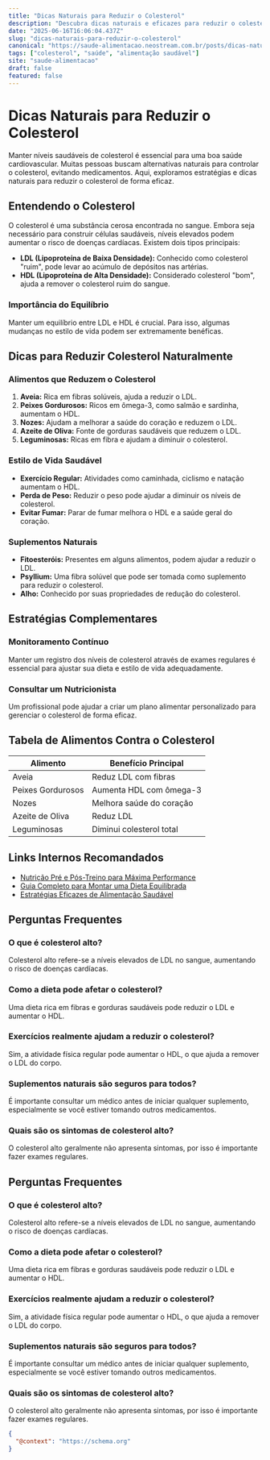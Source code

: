 ```yaml
---
title: "Dicas Naturais para Reduzir o Colesterol"
description: "Descubra dicas naturais e eficazes para reduzir o colesterol, melhorando sua saúde cardiovascular com mudanças simples no estilo de vida."
date: "2025-06-16T16:06:04.437Z"
slug: "dicas-naturais-para-reduzir-o-colesterol"
canonical: "https://saude-alimentacao.neostream.com.br/posts/dicas-naturais-para-reduzir-o-colesterol"
tags: ["colesterol", "saúde", "alimentação saudável"]
site: "saude-alimentacao"
draft: false
featured: false
---
```


# Dicas Naturais para Reduzir o Colesterol

Manter níveis saudáveis de colesterol é essencial para uma boa saúde cardiovascular. Muitas pessoas buscam alternativas naturais para controlar o colesterol, evitando medicamentos. Aqui, exploramos estratégias e dicas naturais para reduzir o colesterol de forma eficaz.

## Entendendo o Colesterol

O colesterol é uma substância cerosa encontrada no sangue. Embora seja necessário para construir células saudáveis, níveis elevados podem aumentar o risco de doenças cardíacas. Existem dois tipos principais:

- **LDL (Lipoproteína de Baixa Densidade):** Conhecido como colesterol "ruim", pode levar ao acúmulo de depósitos nas artérias.
- **HDL (Lipoproteína de Alta Densidade):** Considerado colesterol "bom", ajuda a remover o colesterol ruim do sangue.

### Importância do Equilíbrio

Manter um equilíbrio entre LDL e HDL é crucial. Para isso, algumas mudanças no estilo de vida podem ser extremamente benéficas.

## Dicas para Reduzir Colesterol Naturalmente

### Alimentos que Reduzem o Colesterol

1. **Aveia:** Rica em fibras solúveis, ajuda a reduzir o LDL.
2. **Peixes Gordurosos:** Ricos em ômega-3, como salmão e sardinha, aumentam o HDL.
3. **Nozes:** Ajudam a melhorar a saúde do coração e reduzem o LDL.
4. **Azeite de Oliva:** Fonte de gorduras saudáveis que reduzem o LDL.
5. **Leguminosas:** Ricas em fibra e ajudam a diminuir o colesterol.

### Estilo de Vida Saudável

- **Exercício Regular:** Atividades como caminhada, ciclismo e natação aumentam o HDL.
- **Perda de Peso:** Reduzir o peso pode ajudar a diminuir os níveis de colesterol.
- **Evitar Fumar:** Parar de fumar melhora o HDL e a saúde geral do coração.

### Suplementos Naturais

- **Fitoesteróis:** Presentes em alguns alimentos, podem ajudar a reduzir o LDL.
- **Psyllium:** Uma fibra solúvel que pode ser tomada como suplemento para reduzir o colesterol.
- **Alho:** Conhecido por suas propriedades de redução do colesterol.

## Estratégias Complementares

### Monitoramento Contínuo

Manter um registro dos níveis de colesterol através de exames regulares é essencial para ajustar sua dieta e estilo de vida adequadamente.

### Consultar um Nutricionista

Um profissional pode ajudar a criar um plano alimentar personalizado para gerenciar o colesterol de forma eficaz.

## Tabela de Alimentos Contra o Colesterol

| Alimento          | Benefício Principal        |
|-------------------|----------------------------|
| Aveia             | Reduz LDL com fibras       |
| Peixes Gordurosos | Aumenta HDL com ômega-3    |
| Nozes             | Melhora saúde do coração   |
| Azeite de Oliva   | Reduz LDL                  |
| Leguminosas       | Diminui colesterol total   |

## Links Internos Recomandados

- [Nutrição Pré e Pós-Treino para Máxima Performance](/posts/nutricao-pre-e-pos-treino)
- [Guia Completo para Montar uma Dieta Equilibrada](/posts/dieta-equilibrada)
- [Estratégias Eficazes de Alimentação Saudável](/posts/estrategias-alimentacao-saudavel)

## Perguntas Frequentes

### O que é colesterol alto?

Colesterol alto refere-se a níveis elevados de LDL no sangue, aumentando o risco de doenças cardíacas.

### Como a dieta pode afetar o colesterol?

Uma dieta rica em fibras e gorduras saudáveis pode reduzir o LDL e aumentar o HDL.

### Exercícios realmente ajudam a reduzir o colesterol?

Sim, a atividade física regular pode aumentar o HDL, o que ajuda a remover o LDL do corpo.

### Suplementos naturais são seguros para todos?

É importante consultar um médico antes de iniciar qualquer suplemento, especialmente se você estiver tomando outros medicamentos.

### Quais são os sintomas de colesterol alto?

O colesterol alto geralmente não apresenta sintomas, por isso é importante fazer exames regulares.

## Perguntas Frequentes

### O que é colesterol alto?
Colesterol alto refere-se a níveis elevados de LDL no sangue, aumentando o risco de doenças cardíacas.

### Como a dieta pode afetar o colesterol?
Uma dieta rica em fibras e gorduras saudáveis pode reduzir o LDL e aumentar o HDL.

### Exercícios realmente ajudam a reduzir o colesterol?
Sim, a atividade física regular pode aumentar o HDL, o que ajuda a remover o LDL do corpo.

### Suplementos naturais são seguros para todos?
É importante consultar um médico antes de iniciar qualquer suplemento, especialmente se você estiver tomando outros medicamentos.

### Quais são os sintomas de colesterol alto?
O colesterol alto geralmente não apresenta sintomas, por isso é importante fazer exames regulares.

```json
{
  "@context": "https://schema.org"
}
```